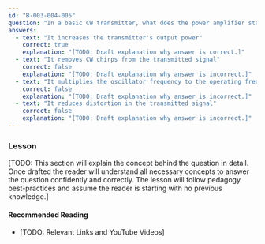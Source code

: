```yaml
---
id: "B-003-004-005"
question: "In a basic CW transmitter, what does the power amplifier stage do?"
answers:
  - text: "It increases the transmitter's output power"
    correct: true
    explanation: "[TODO: Draft explanation why answer is correct.]"
  - text: "It removes CW chirps from the transmitted signal"
    correct: false
    explanation: "[TODO: Draft explanation why answer is incorrect.]"
  - text: "It multiplies the oscillator frequency to the operating frequency"
    correct: false
    explanation: "[TODO: Draft explanation why answer is incorrect.]"
  - text: "It reduces distortion in the transmitted signal"
    correct: false
    explanation: "[TODO: Draft explanation why answer is incorrect.]"
---
```


### Lesson

[TODO: This section will explain the concept behind the question in detail. Once drafted the reader will understand all necessary concepts to answer the question confidently and correctly. The lesson will follow pedagogy best-practices and assume the reader is starting with no previous knowledge.]

#### Recommended Reading

- [TODO: Relevant Links and YouTube Videos]
